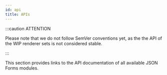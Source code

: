 ```yaml
---
id: api
title: APIs
---
```



:::caution ATTENTION

Please note that we do not follow SemVer conventions yet, as the the API of the WIP renderer sets is not considered stable.

:::

This section provides links to the API documentation of all available JSON Forms modules.

<div style={{ display: 'flex', flexDirection: 'column' }}>
  <ApiLink link={'core/index.html'} title='Core' />
  <ApiLink link={'react/index.html'} title='React integration' />
  <ApiLink link={'material/index.html'} title='React-based Material UI renderers' />
  <ApiLink link={'vanilla/index.html'} title='React-based Vanilla renderers' />
  <ApiLink link={'angular/index.html'} title='Angular integration' />
  <ApiLink link={'angular-material/index.html'} title='Angular-based Material renderers' />
  <ApiLink link={'vue/index.html'} title='Vue 3 integration' />
  <ApiLink link={'vue2/index.html'} title='Vue 2 integration' />
</div>
